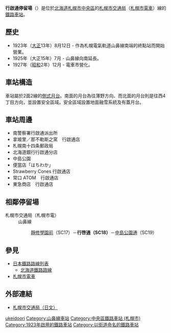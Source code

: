 {{日本車站資訊
|公司色 = green
|文字色 = 
|站名 = 行啟通停留場
|圖片 = Sapporo_Street_Car_Gyokei_Dori_Station.jpg
|pxl = 240px
|圖片說明 = 行啟通停留場（攝於2009年9月）
|日文原名 = 行啓通
|平假名 = ぎょうけいどおり
|羅馬拼音 = Gyōkei dōri
|副站名 = 
|前一站 = SC17 [[靜修學園前停留場|靜修學園前]]
|前一站距離 = 0.33
|後一站距離 = 0.48
|後一站 = [[中島公園通停留場|中島公園通]] SC19
|電報略號 = 
|車站編號 = {{車站編號c|red|SC18}}
|停站路線數 = 
|所屬公司 = [[札幌市交通局|札幌市交通局]]
|所屬路線 = 山鼻線
|距離 = 2.03
|起點站 = [[中央圖書館前停留場|中央圖書館前]]
|所在地 = [[北海道|北海道]][[札幌市|札幌市]][[中央區_(札幌市)|中央區]]南14條西7丁目
|車站構造 = 地面車站
|月台配置 = 2面2線
|啟用年月日 = 1923年8月12日
|廢站年月日 = 
|乘客人數 = 
|上下車人次 = 
|統計年度 = 
|轉車 = 
|備註 = 以整個系統計算，由[[西4丁目停留場|西4丁目]]起的總距離是6.62公里
|全寬備註 = 
}}

'''行啟通停留場'''（{{jpn|j=行啓通停留場|hg=ぎょうけいどおりていりゅうじょう|rm=Gyōkeidōri teiryūjō|f=y}}）是位於[[北海道|北海道]][[札幌市|札幌市]][[中央區_(札幌市)|中央區]]的[[札幌市交通局|札幌市交通局]]（[[札幌市電車|札幌市電車]]）線的[[鐵路車站|鐵路車站]]。

== 歷史 ==
* 1923年（[[大正|大正]]13年）8月12日 - 作為札幌電氣軌道山鼻線南端的終點站而開始營業。
* 1925年（大正15年）7月 - 山鼻線向南延長。
* 1927年（[[昭和|昭和]]2年）12月 - 電車市營化。

== 車站構造 ==
車站屬於2面2線的[[側式月台|側式月台]]。南面的月台為往薄野方向、而北面的月台則是往西4丁目方向，並設置安全區域。安全區域設置地面融雪系統及有蓋月台。

== 車站周邊 ==
* 南警察署行啟通派出所
* 拿坡里／那不勒斯之窯　行啟通店
* 札幌南十四条郵政局
* 北海道銀行行啟通分店
* 中島公園
* 便當店「はちわか」
* Strawberry Cones 行啟通店
* 常口 ATOM　行啟通店
* 東急商店　行啟通店

== 相鄰停留場 ==
; 札幌市交通局（札幌市電）
: 山鼻線
:: [[靜修學園前停留場|靜修學園前]]（SC17）－'''行啓通（SC18）'''－[[中島公園通停留場|中島公園通]]（SC19）

== 參見 ==
* [[日本鐵路路線列表|日本鐵路路線列表]]
** [[北海道鐵路路線|北海道鐵路路線]]
* [[札幌市電車|札幌市電車]]

== 外部連結 ==
* [https://web.archive.org/web/20100330140900/http://www.city.sapporo.jp/st/shiden-timetable/shiden-route-map.html 札幌市交通局（日文）]

{{札幌市電}}

{{japan-rail-stub}}
{{DEFAULTSORT:Gyokei Dori}}
[[Category:日本鐵路車站_Gyo|ukeidoori]]
[[Category:山鼻線車站|Category:山鼻線車站]]
[[Category:中央區鐵路車站_(札幌市)|Category:中央區鐵路車站 (札幌市)]]
[[Category:1923年啟用的鐵路車站|Category:1923年啟用的鐵路車站]]
[[Category:以街道命名的鐵路車站|Category:以街道命名的鐵路車站]]
